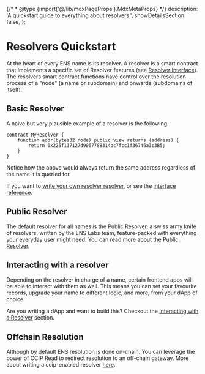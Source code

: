 {/* * @type {import('@/lib/mdxPageProps').MdxMetaProps} */}
    description: 'A quickstart guide to everything about resolvers.',
    showDetailsSection: false,
};

# Resolvers Quickstart

At the heart of every ENS name is its resolver. A resolver is a smart contract that implements a specific set of Resolver features (see [Resolver Interface](/resolver/interfaces)).
The resolvers smart contract functions have control over the resolution process of a "node" (a name or subdomain) and onwards (subdomains of itself).

## Basic Resolver

A naive but very plausible example of a resolver is the following.

```solidity
contract MyResolver {
    function addr(bytes32 node) public view returns (address) {
        return 0x225f137127d9067788314bc7fcc1f36746a3c3B5;
    }
}
```

Notice how the above would always return the same address regardless of the name it is queried for.

If you want to [write your own resolver resolver](/resolvers/writing), or see the [interface reference](/resolvers/interfaces).

## Public Resolver

The default resolver for all names is the Public Resolver, a swiss army knife of resolvers, written by the ENS Labs team, feature-packed with everything your everyday user might need.
You can read more about the [Public Resolver](/resolvers/public).

## Interacting with a resolver

Depending on the resolver in charge of a name, certain frontend apps will be able to interact with them as well.
This means you can set your favourite records, upgrade your name to different logic, and more, from your dApp of choice.

Are you writing a dApp and want to build this? Checkout the [Interacting with a Resolver](/resolvers/interacting) section.

## Offchain Resolution

Although by default ENS resolution is done on-chain. You can leverage the power of CCIP Read to redirect resolution to an off-chain gateway.
More about writing a ccip-enabled resolver [here](/resolvers/ccip-read).
